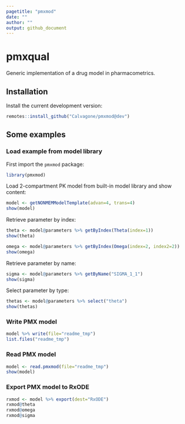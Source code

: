 ```yaml
---
pagetitle: "pmxmod"
date: ""
author: ""
output: github_document
---
```


# pmxqual
Generic implementation of a drug model in pharmacometrics.

## Installation
Install the current development version:
  
```r
remotes::install_github("Calvagone/pmxmod@dev")
```

## Some examples

### Load example from model library

First import the `pmxmod` package:

```r
library(pmxmod)
```

Load 2-compartment PK model from built-in model library and show content:

```r
model <- getNONMEMModelTemplate(advan=4, trans=4)
show(model)
```

Retrieve parameter by index:

```r
theta <- model@parameters %>% getByIndex(Theta(index=1))
show(theta)

omega <- model@parameters %>% getByIndex(Omega(index=2, index2=2))
show(omega)
```

Retrieve parameter by name:

```r
sigma <- model@parameters %>% getByName("SIGMA_1_1")
show(sigma)
```

Select parameter by type:

```r
thetas <- model@parameters %>% select("theta")
show(thetas)
```

### Write PMX model

```r
model %>% write(file="readme_tmp")
list.files("readme_tmp")
```

### Read PMX model

```r
model <- read.pmxmod(file="readme_tmp")
show(model)
```

### Export PMX model to RxODE

```r
rxmod <- model %>% export(dest="RxODE")
rxmod@theta
rxmod@omega
rxmod@sigma
```